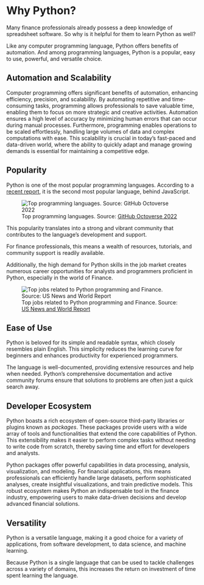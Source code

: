 # Why Python? {.unnumbered}

Many finance professionals already possess a deep knowledge of spreadsheet software. So why is it helpful for them to learn Python as well?

Like any computer programming language, Python offers benefits of automation. And among programming languages, Python is a popular, easy to use, powerful, and versatile choice.

## Automation and Scalability

Computer programming offers significant benefits of automation, enhancing efficiency, precision, and scalability. By automating repetitive and time-consuming tasks, programming allows professionals to save valuable time, enabling them to focus on more strategic and creative activities. Automation ensures a high level of accuracy by minimizing human errors that can occur during manual processes. Furthermore, programming enables operations to be scaled effortlessly, handling large volumes of data and complex computations with ease. This scalability is crucial in today's fast-paced and data-driven world, where the ability to quickly adapt and manage growing demands is essential for maintaining a competitive edge.


## Popularity

Python is one of the most popular programming languages. According to a [recent report](https://octoverse.github.com/2022/top-programming-languages), it is the second most popular language, behind JavaScript.

![Top programming languages. Source: [GitHub Octoverse 2022](https://octoverse.github.com/2022/top-programming-languages)](./images/popular-langs-2022.png)

This popularity translates into a strong and vibrant community that contributes to the language's development and support.

For finance professionals, this means a wealth of resources, tutorials, and community support is readily available.

Additionally, the high demand for Python skills in the job market creates numerous career opportunities for analysts and programmers proficient in Python, especially in the world of Finance.

![Top jobs related to Python programming and Finance. Source: [US News and World Report](https://money.usnews.com/careers/best-jobs/rankings/the-100-best-jobs)](./images/python-top-jobs.png)


## Ease of Use

Python is beloved for its simple and readable syntax, which closely resembles plain English. This simplicity reduces the learning curve for beginners and enhances productivity for experienced programmers.

The language is well-documented, providing extensive resources and help when needed. Python's comprehensive documentation and active community forums ensure that solutions to problems are often just a quick search away.

## Developer Ecosystem

Python boasts a rich ecosystem of open-source third-party libraries or plugins known as *packages*. These packages provide users with a wide array of tools and functionalities that extend the core capabilities of Python. This extensibility makes it easier to perform complex tasks without needing to write code from scratch, thereby saving time and effort for developers and analysts.

Python packages offer powerful capabilities in data processing, analysis, visualization, and modeling. For financial applications, this means professionals can efficiently handle large datasets, perform sophisticated analyses, create insightful visualizations, and train predictive models. This robust ecosystem makes Python an indispensable tool in the finance industry, empowering users to make data-driven decisions and develop advanced financial solutions.

## Versatility

Python is a versatile language, making it a good choice for a variety of applications, from software development, to data science, and machine learning.

Because Python is a single language that can be used to tackle challenges across a variety of domains, this increases the return on investment of time spent learning the language.
